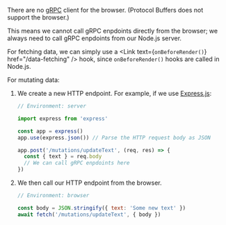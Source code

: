 
There are no [gRPC](https://github.com/grpc) client for the browser.
(Protocol Buffers does not support the browser.)

This means we cannot call gRPC enpdoints directly from the browser;
we always need to call gRPC enpdoints from our Node.js server.

For fetching data,
we can simply use a <Link text={<code>onBeforeRender()</code>} href="/data-fetching" /> hook,
since `onBeforeRender()` hooks are called in Node.js.

For mutating data:
1. We create a new HTTP endpoint. For example, if we use [Express.js](https://github.com/expressjs/express):
   ```js
   // Environment: server

   import express from 'express'

   const app = express()
   app.use(express.json()) // Parse the HTTP request body as JSON

   app.post('/mutations/updateText', (req, res) => {
     const { text } = req.body
     // We can call gRPC enpdoints here
   })
   ```
2. We then call our HTTP endpoint from the browser.
   ```jsx
   // Environment: browser

   const body = JSON.stringify({ text: 'Some new text' })
   await fetch('/mutations/updateText', { body })
   ```
